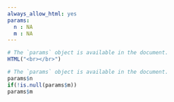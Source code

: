 ```yaml
---
always_allow_html: yes
params:
  n : NA
  m : NA
---
```

<style>

@font-face { 
font-family: IRANSansDN; 
src: url(IRANSansDN.ttf);
}

</style>

```r
# The `params` object is available in the document.
HTML("<br></br>")
```
<!-- <div style='position:absolute; top:0; right:0; padding:10px;'> -->


```r
# The `params` object is available in the document.
params$n
if(!is.null(params$m))
params$m
```





